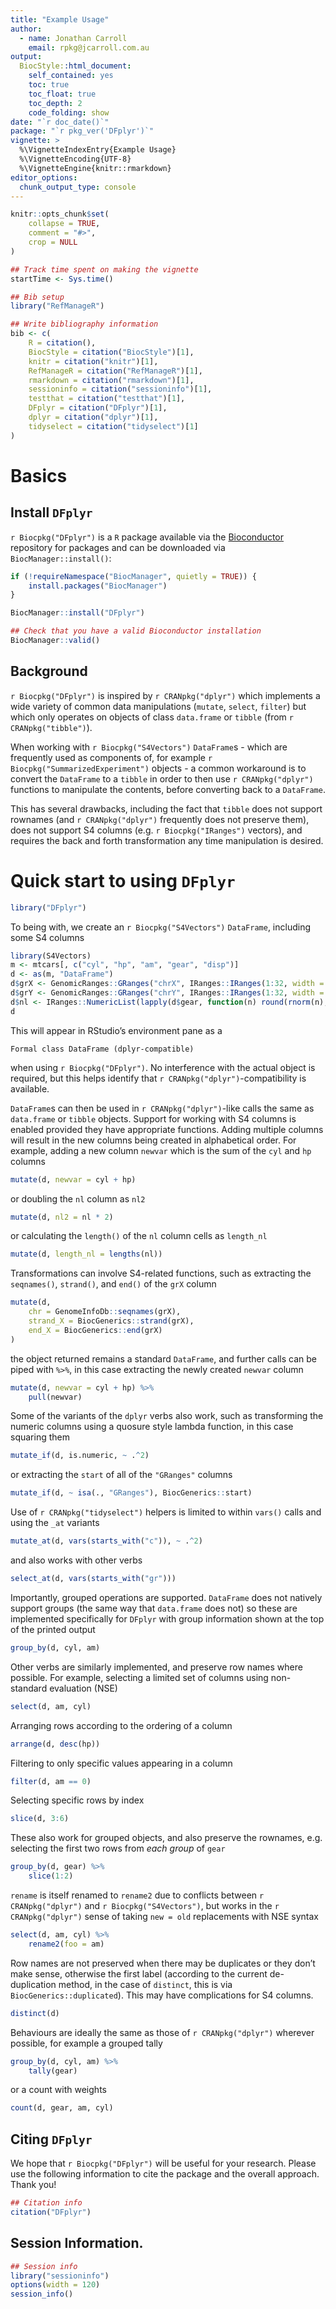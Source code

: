 ```yaml
---
title: "Example Usage"
author: 
  - name: Jonathan Carroll
    email: rpkg@jcarroll.com.au
output: 
  BiocStyle::html_document:
    self_contained: yes
    toc: true
    toc_float: true
    toc_depth: 2
    code_folding: show
date: "`r doc_date()`"
package: "`r pkg_ver('DFplyr')`"
vignette: >
  %\VignetteIndexEntry{Example Usage}
  %\VignetteEncoding{UTF-8}  
  %\VignetteEngine{knitr::rmarkdown}
editor_options: 
  chunk_output_type: console
---
```


```r
knitr::opts_chunk$set(
    collapse = TRUE,
    comment = "#>",
    crop = NULL 
)
```


```r
## Track time spent on making the vignette
startTime <- Sys.time()

## Bib setup
library("RefManageR")

## Write bibliography information
bib <- c(
    R = citation(),
    BiocStyle = citation("BiocStyle")[1],
    knitr = citation("knitr")[1],
    RefManageR = citation("RefManageR")[1],
    rmarkdown = citation("rmarkdown")[1],
    sessioninfo = citation("sessioninfo")[1],
    testthat = citation("testthat")[1],
    DFplyr = citation("DFplyr")[1],
    dplyr = citation("dplyr")[1],
    tidyselect = citation("tidyselect")[1]
)
```

# Basics

## Install `DFplyr`

`r Biocpkg("DFplyr")` is a `R` package available via the 
[Bioconductor](http://bioconductor.org) repository for packages and can be
downloaded via `BiocManager::install()`:

```r
if (!requireNamespace("BiocManager", quietly = TRUE)) {
    install.packages("BiocManager")
}

BiocManager::install("DFplyr")

## Check that you have a valid Bioconductor installation
BiocManager::valid()
```

## Background

`r Biocpkg("DFplyr")` is inspired by `r CRANpkg("dplyr")` which implements a
wide variety of common data manipulations (`mutate`, `select`, `filter`) but
which only operates on objects of class `data.frame` or `tibble` (from `r
CRANpkg("tibble")`).

When working with `r Biocpkg("S4Vectors")` `DataFrame`s - which are frequently
used as components of, for example `r Biocpkg("SummarizedExperiment")` objects -
a common workaround is to convert the `DataFrame` to a `tibble` in order to then
use `r CRANpkg("dplyr")` functions to manipulate the contents, before converting
back to a `DataFrame`.

This has several drawbacks, including the fact that `tibble` does not support 
rownames (and `r CRANpkg("dplyr")` frequently does not preserve them), does not 
support S4 columns (e.g. `r Biocpkg("IRanges")` vectors), and requires the back 
and forth transformation any time manipulation is desired.

# Quick start to using `DFplyr`

```r
library("DFplyr")
```

To being with, we create an `r Biocpkg("S4Vectors")` `DataFrame`, including some
S4 columns

```r
library(S4Vectors)
m <- mtcars[, c("cyl", "hp", "am", "gear", "disp")]
d <- as(m, "DataFrame")
d$grX <- GenomicRanges::GRanges("chrX", IRanges::IRanges(1:32, width = 10))
d$grY <- GenomicRanges::GRanges("chrY", IRanges::IRanges(1:32, width = 10))
d$nl <- IRanges::NumericList(lapply(d$gear, function(n) round(rnorm(n), 2)))
d
```

This will appear in RStudio's environment pane as a 

``` 
Formal class DataFrame (dplyr-compatible)
```

when using `r Biocpkg("DFplyr")`. No interference with the actual object is
required, but this helps identify that `r CRANpkg("dplyr")`-compatibility is
available.

`DataFrame`s can then be used in `r CRANpkg("dplyr")`-like calls the same as
`data.frame` or `tibble` objects. Support for working with S4 columns is enabled
provided they have appropriate functions. Adding multiple columns will result in
the new columns being created in alphabetical order. For example, adding a new 
column `newvar` which is the sum of the `cyl` and `hp` columns

```r
mutate(d, newvar = cyl + hp)
```

or doubling the `nl` column as `nl2`

```r
mutate(d, nl2 = nl * 2)
```

or calculating the `length()` of the `nl` column cells as `length_nl`

```r
mutate(d, length_nl = lengths(nl))
```

Transformations can involve S4-related functions, such as extracting the 
`seqnames()`, `strand()`, and `end()` of the `grX` column

```r
mutate(d,
    chr = GenomeInfoDb::seqnames(grX),
    strand_X = BiocGenerics::strand(grX),
    end_X = BiocGenerics::end(grX)
)
```

the object returned remains a standard `DataFrame`, and further calls can be 
piped with `%>%`, in this case extracting the newly created `newvar` column

```r
mutate(d, newvar = cyl + hp) %>%
    pull(newvar)
```

Some of the variants of the `dplyr` verbs also work, such as transforming the
numeric columns using a quosure style lambda function, in this case squaring
them

```r
mutate_if(d, is.numeric, ~ .^2)
```

or extracting the `start` of all of the `"GRanges"` columns

```r
mutate_if(d, ~ isa(., "GRanges"), BiocGenerics::start)
```

Use of `r CRANpkg("tidyselect")` helpers is limited to within `vars()`
calls and using the `_at` variants

```r
mutate_at(d, vars(starts_with("c")), ~ .^2)
```

and also works with other verbs

```r
select_at(d, vars(starts_with("gr")))
```

Importantly, grouped operations are supported. `DataFrame` does not 
natively support groups (the same way that `data.frame` does not) so these
are implemented specifically for `DFplyr` with group information shown at the 
top of the printed output

```r
group_by(d, cyl, am)
```

Other verbs are similarly implemented, and preserve row names where possible.
For example, selecting a limited set of columns using non-standard evaluation
(NSE)

```r
select(d, am, cyl)
```

Arranging rows according to the ordering of a column

```r
arrange(d, desc(hp))
```

Filtering to only specific values appearing in a column

```r
filter(d, am == 0)
```

Selecting specific rows by index

```r
slice(d, 3:6)
```

These also work for grouped objects, and also preserve the rownames, e.g.
selecting the first two rows from _each group_ of `gear`

```r
group_by(d, gear) %>%
    slice(1:2)
```

`rename` is itself renamed to `rename2` due to conflicts between 
`r CRANpkg("dplyr")` and `r Biocpkg("S4Vectors")`, but works in the 
`r CRANpkg("dplyr")` sense of taking `new = old` replacements with NSE syntax

```r
select(d, am, cyl) %>%
    rename2(foo = am)
```

Row names are not preserved when there may be duplicates or they don't make
sense, otherwise the first label (according to the current de-duplication
method, in the case of `distinct`, this is via `BiocGenerics::duplicated`). This
may have complications for S4 columns.

```r
distinct(d)
```

Behaviours are ideally the same as those of `r CRANpkg("dplyr")` wherever
possible, for example a grouped tally

```r
group_by(d, cyl, am) %>%
    tally(gear)
```

or a count with weights

```r
count(d, gear, am, cyl)
```

## Citing `DFplyr`

We hope that `r Biocpkg("DFplyr")` will be useful for your research. Please use
the following information to cite the package and the overall approach. Thank
you!

```r
## Citation info
citation("DFplyr")
```


## Session Information.

```r
## Session info
library("sessioninfo")
options(width = 120)
session_info()
```

